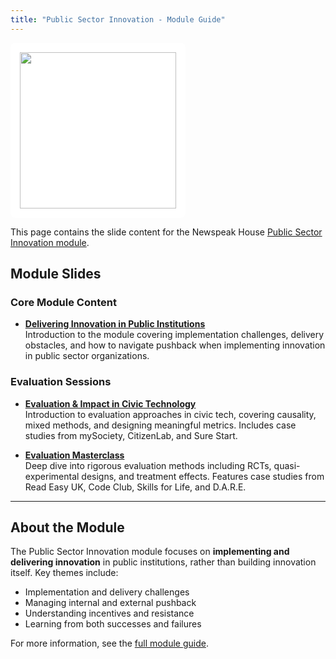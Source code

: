 ```yaml
---
title: "Public Sector Innovation - Module Guide"
---
```


![](images/newspeak_house_logo.png){width=250px style="background-color: white; padding: 15px; border-radius: 8px;"}

This page contains the slide content for the Newspeak House [Public Sector Innovation module](https://docs.google.com/document/d/1qwU0hkx4lfD_NU5VuI5oxIhhxwV0WIBXCDrmQc02CTA/edit?usp=sharing).

## Module Slides

### Core Module Content

- **[Delivering Innovation in Public Institutions](intro/intro.qmd)**  
  Introduction to the module covering implementation challenges, delivery obstacles, and how to navigate pushback when implementing innovation in public sector organizations.

### Evaluation Sessions

- **[Evaluation & Impact in Civic Technology](intro_to_evaluation/index.qmd)**  
  Introduction to evaluation approaches in civic tech, covering causality, mixed methods, and designing meaningful metrics. Includes case studies from mySociety, CitizenLab, and Sure Start.

- **[Evaluation Masterclass](evaluation_masterclass/index.qmd)**  
  Deep dive into rigorous evaluation methods including RCTs, quasi-experimental designs, and treatment effects. Features case studies from Read Easy UK, Code Club, Skills for Life, and D.A.R.E.

---

## About the Module

The Public Sector Innovation module focuses on **implementing and delivering innovation** in public institutions, rather than building innovation itself. Key themes include:

- Implementation and delivery challenges
- Managing internal and external pushback
- Understanding incentives and resistance
- Learning from both successes and failures

For more information, see the [full module guide](https://docs.google.com/document/d/1qwU0hkx4lfD_NU5VuI5oxIhhxwV0WIBXCDrmQc02CTA/edit?usp=sharing).
